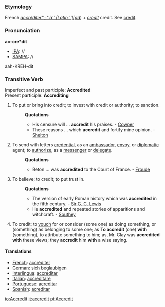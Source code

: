 ===Etymology===
French ''[[accréditer''; ''à'' (Latin ''[[ad]]'') + ''[[crédit]]'' credit. See [[credit]].
===Pronunciation===
'''ac-cre*dit'''
*[[IPA]]: //
*[[SAMPA]]: //
aah-KREH-dit
===Transitive Verb===
Imperfect and past participle: '''Accredited'''<br>
Present participle: '''Accrediting''' 
#To put or bring into credit; to invest with credit or authority; to sanction.
#:'''Quotations'''
#:*His censure will ... '''accredit''' his praises. - [[Cowper]]
#:*These reasons ... which '''accredit''' and fortify mine opinion. - [[Shelton]]
#To send with letters [[credential]], as an [[ambassador]], [[envoy]], or [[diplomatic]] agent; to [[authorize]], as a [[messenger]] or [[delegate]].
#:'''Quotations'''
#:*Beton ... was '''accredited''' to the Court of France. - [[Froude]]
#To believe; to credit; to put trust in.
#:'''Quotations'''
#:*The version of early Roman history which was '''accredited''' in the fifth century. - [[Sir G. C. Lewis]]
#:*He '''accredited''' and repeated stories of apparitions and witchcraft. - [[Southey]]
#To credit; to [[vouch]] for or consider (some one) as doing something, or (something) as belonging to some one; as '''To accredit''' (one) '''with''' (something), to attribute something to him; as, Mr. Clay was '''accredited with''' these views; they '''accredit''' him '''with''' a wise saying.
====Translations====
*[[French]]: [[accréditer]]
*[[German]]: [[sich beglaubigen]]
*[[Interlingua]]: [[accreditar]]
*[[Italian]]: [[accreditare]]
*[[Portuguese]]: [[acreditar]]
*[[Spanish]]: [[acreditar]]

[[io:Accredit]]
[[it:accredit]]
[[pt:Accredit]]